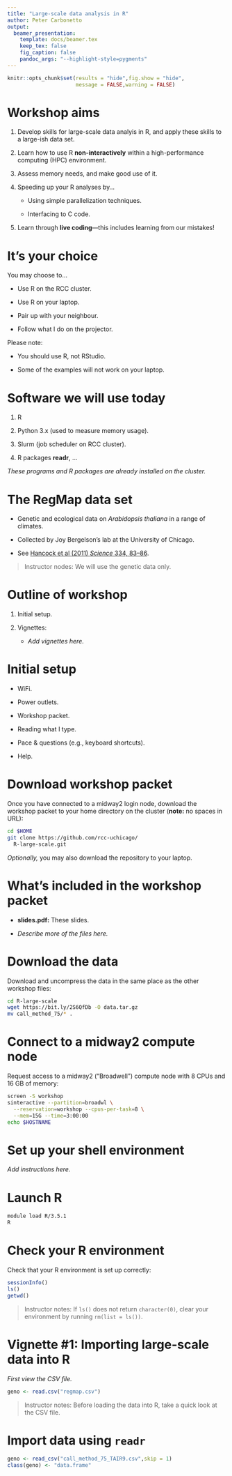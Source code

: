 ```yaml
---
title: "Large-scale data analysis in R"
author: Peter Carbonetto
output:
  beamer_presentation:
    template: docs/beamer.tex
    keep_tex: false
    fig_caption: false
    pandoc_args: "--highlight-style=pygments"
---
```


```r
knitr::opts_chunk$set(results = "hide",fig.show = "hide",
                      message = FALSE,warning = FALSE)
```

Workshop aims
=============

1. Develop skills for large-scale data analyis in R, and apply these
skills to a large-ish data set.

2. Learn how to use R **non-interactively** within a high-performance
computing (HPC) environment.

3. Assess memory needs, and make good use of it.

4. Speeding up your R analyses by...

    + Using simple parallelization techniques.

    + Interfacing to C code.

5. Learn through **live coding**---this includes learning from our
mistakes!

It's your choice
================

You may choose to...

+ Use R on the RCC cluster.

+ Use R on your laptop.

+ Pair up with your neighbour.

+ Follow what I do on the projector.

Please note:

+ You should use R, not RStudio.
 
+ Some of the examples will not work on your laptop.

Software we will use today
==========================

1. R

2. Python 3.x (used to measure memory usage).

3. Slurm (job scheduler on RCC cluster).

4. R packages **readr**, ...

*These programs and R packages are already installed on the cluster.*

The RegMap data set
===================

+ Genetic and ecological data on *Arabidopsis thaliana* in a range of
climates.

+ Collected by Joy Bergelson's lab at the University of Chicago.

+ See [Hancock et al (2011) *Science* 334, 83--86][hancock-2011].

> Instructor nodes: We will use the genetic data only.

Outline of workshop
===================

1. Initial setup.

2. Vignettes:

    + *Add vignettes here.*

Initial setup
=============

+ WiFi.

+ Power outlets.

+ Workshop packet.

+ Reading what I type.

+ Pace & questions (e.g., keyboard shortcuts).

+ Help.

Download workshop packet
========================

Once you have connected to a midway2 login node, download the workshop
packet to your home directory on the cluster (**note:** no spaces in URL):

```bash
cd $HOME
git clone https://github.com/rcc-uchicago/
  R-large-scale.git
```

*Optionally,* you may also download the repository to your laptop.

What's included in the workshop packet
======================================

+ **slides.pdf:** These slides.

+ *Describe more of the files here.*

Download the data
=================

Download and uncompress the data in the same place as the other
workshop files:

```bash
cd R-large-scale
wget https://bit.ly/2S6QfDb -O data.tar.gz
mv call_method_75/* .
```

Connect to a midway2 compute node
=================================

Request access to a
midway2 ("Broadwell") compute node with 8 CPUs and 16 GB of memory:

```bash
screen -S workshop
sinteractive --partition=broadwl \
  --reservation=workshop --cpus-per-task=8 \
  --mem=15G --time=3:00:00 
echo $HOSTNAME
```

Set up your shell environment
=============================

*Add instructions here.*

Launch R
========

```bash
module load R/3.5.1
R
```

Check your R environment
========================

Check that your R environment is set up correctly:

```r
sessionInfo()
ls()
getwd()
```

> Instructor notes: If `ls()` does not return `character(0)`, clear
> your environment by running `rm(list = ls())`.

Vignette #1: Importing large-scale data into R
==============================================

*First view the CSV file.*

```r
geno <- read.csv("regmap.csv")
```

> Instructor notes: Before loading the data into R, take a quick look
> at the CSV file.

Import data using `readr`
=========================

```r
geno <- read_csv("call_method_75_TAIR9.csv",skip = 1)
class(geno) <- "data.frame"
```

[hancock-2011]: http://dx.doi.org/10.1126/science.1209244 
